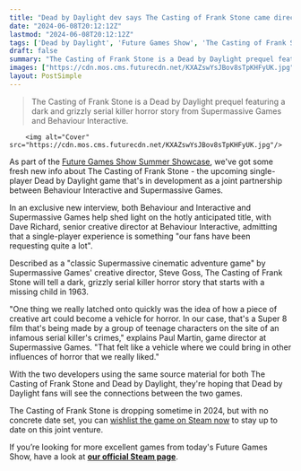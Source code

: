 ```yaml
---
title: "Dead by Daylight dev says The Casting of Frank Stone came directly from fans asking for a single-player experience"
date: "2024-06-08T20:12:12Z"
lastmod: "2024-06-08T20:12:12Z"
tags: ['Dead by Daylight', 'Future Games Show', 'The Casting of Frank Stone', 'Horror', 'Supermassive Games']
draft: false
summary: "The Casting of Frank Stone is a Dead by Daylight prequel featuring a dark and grizzly serial killer horror story from Supermassive Games and Behaviour Interactive."
images: ["https://cdn.mos.cms.futurecdn.net/KXAZswYsJBov8sTpKHFyUK.jpg"]
layout: PostSimple
---
```

> The Casting of Frank Stone is a Dead by Daylight prequel featuring a dark and grizzly serial killer horror story from Supermassive Games and Behaviour Interactive.


        <img alt="Cover" src="https://cdn.mos.cms.futurecdn.net/KXAZswYsJBov8sTpKHFyUK.jpg"/>
        
As part of the [Future Games Show Summer Showcase](https://www.gamesradar.com/future-games-show/), we've got some fresh new info about The Casting of Frank Stone - the upcoming single-player Dead by Daylight game that's in development as a joint partnership between Behaviour Interactive and Supermassive Games. 

In an exclusive new interview, both Behaviour and Interactive and Supermassive Games help shed light on the hotly anticipated title, with Dave Richard, senior creative director at Behaviour Interactive, admitting that a single-player experience is something "our fans have been requesting quite a lot".

Described as a "classic Supermassive cinematic adventure game" by Supermassive Games' creative director, Steve Goss, The Casting of Frank Stone will tell a dark, grizzly serial killer horror story that starts with a missing child in 1963. 

"One thing we really latched onto quickly was the idea of how a piece of creative art could become a vehicle for horror. In our case, that's a Super 8 film that's being made by a group of teenage characters on the site of an infamous serial killer's crimes," explains Paul Martin, game director at Supermassive Games. "That felt like a vehicle where we could bring in other influences of horror that we really liked." 

With the two developers using the same source material for both The Casting of Frank Stone and Dead by Daylight, they're hoping that Dead by Daylight fans will see the connections between the two games. 

The Casting of Frank Stone is dropping sometime in 2024, but with no concrete date set, you can [wishlist the game on Steam now](https://store.steampowered.com/app/2223840/The_Casting_of_Frank_Stone/) to stay up to date on this joint venture.

If you’re looking for more excellent games from today's Future Games Show, have a look at [<strong>our official Steam page</strong>](https://store.steampowered.com/sale/futuregamesshow).
        